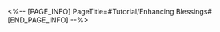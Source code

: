 <%-- [PAGE_INFO]
PageTitle=#Tutorial/Enhancing Blessings#
[END_PAGE_INFO] --%>
{{Tutorial
|sort      = 910501
|title     = Enhancing Blessings
|subtitle  = 
|type      = Simulated Universe
|about     = 
|image1    = Tutorial Enhancing Blessings 1.png{{subst:void|<!--$UPLOAD:<<SpriteOutput/TutorialPic/TutorialPage_910501.png>-<Tutorial Enhancing Blessings 1.png>-<Tutorial Files>>-->}}
|text1     = Consume {{Color|h|nobold=1|Cosmic Fragments}} to enhance Blessings that have been obtained. Each Blessing can only be enhanced {{Color|h|nobold=1|1}} time.
}}